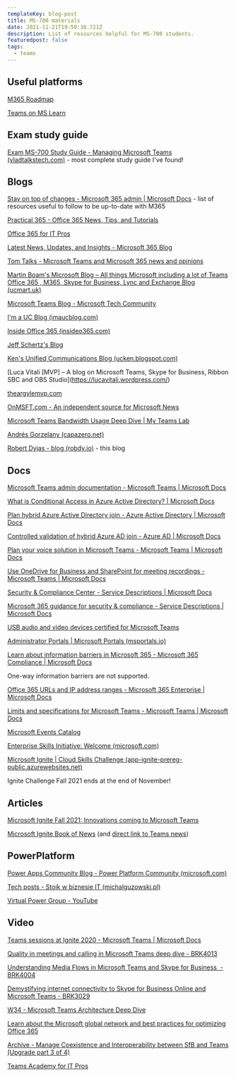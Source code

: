 ```yaml
---
templateKey: blog-post
title: MS-700 materials
date: 2021-11-21T19:59:38.721Z
description: List of resources helpful for MS-700 students.
featuredpost: false
tags:
  - teams
---
```

## Useful platforms

[M365 Roadmap](https://www.microsoft.com/en-us/microsoft-365/roadmap?filters=) 

[Teams on MS Learn](https://docs.microsoft.com/en-us/learn/teams/)

## Exam study guide

[Exam MS-700 Study Guide - Managing Microsoft Teams (vladtalkstech.com)](https://vladtalkstech.com/ms-700-study-guide-managing-microsoft-teams) - most complete study guide I've found!

## Blogs

[Stay on top of changes - Microsoft 365 admin | Microsoft Docs](https://docs.microsoft.com/en-us/microsoft-365/admin/manage/stay-on-top-of-updates?view=o365-worldwide) - list of resources useful to follow to be up-to-date with M365

[Practical 365 - Office 365 News, Tips, and Tutorials](https://practical365.com/)

[Office 365 for IT Pros](https://office365itpros.com/)

[Latest News, Updates, and Insights - Microsoft 365 Blog](https://www.microsoft.com/en-us/microsoft-365/blog/)

[Tom Talks - Microsoft Teams and Microsoft 365 news and opinions](https://tomtalks.blog/)

[Martin Boam's Microsoft Blog – All things Microsoft including a lot of Teams Office 365 , M365, Skype for Business, Lync and Exchange Blog (ucmart.uk)](https://ucmart.uk/)

[Microsoft Teams Blog - Microsoft Tech Community](https://techcommunity.microsoft.com/t5/microsoft-teams-blog/bg-p/MicrosoftTeamsBlog)

[I'm a UC Blog (imaucblog.com)](http://imaucblog.com/)

[Inside Office 365 (insideo365.com)](https://blog.insideo365.com/)

[Jeff Schertz's Blog](http://blog.schertz.name/)

[Ken's Unified Communications Blog (ucken.blogspot.com)](https://ucken.blogspot.com/)

\[Luca Vitali [MVP] – A blog on Microsoft Teams, Skype for Business, Ribbon SBC and OBS Studio](https://lucavitali.wordpress.com/)

[theargylemvp.com](https://www.theargylemvp.com/)

[OnMSFT.com - An independent source for Microsoft News](https://www.onmsft.com/)

[Microsoft Teams Bandwidth Usage Deep Dive | My Teams Lab](https://www.myteamslab.com/2019/10/microsoft-teams-bandwidth-usage-deep.html)

[Andrés Gorzelany (capazero.net)](https://get-itips.capazero.net/)

[Robert Dyjas - blog (robdy.io)](https://robdy.io/) - this blog

## Docs

[Microsoft Teams admin documentation - Microsoft Teams | Microsoft Docs](https://docs.microsoft.com/en-us/MicrosoftTeams/)

[What is Conditional Access in Azure Active Directory? | Microsoft Docs](https://docs.microsoft.com/en-us/azure/active-directory/conditional-access/overview)

[Plan hybrid Azure Active Directory join - Azure Active Directory | Microsoft Docs](https://docs.microsoft.com/en-us/azure/active-directory/devices/hybrid-azuread-join-plan)

[Controlled validation of hybrid Azure AD join - Azure AD | Microsoft Docs](https://docs.microsoft.com/en-us/azure/active-directory/devices/hybrid-azuread-join-control)

[Plan your voice solution in Microsoft Teams - Microsoft Teams | Microsoft Docs](https://docs.microsoft.com/en-us/microsoftteams/cloud-voice-landing-page)

[Use OneDrive for Business and SharePoint for meeting recordings - Microsoft Teams | Microsoft Docs](https://docs.microsoft.com/en-us/microsoftteams/tmr-meeting-recording-change)

[Security & Compliance Center - Service Descriptions | Microsoft Docs](https://docs.microsoft.com/en-us/office365/servicedescriptions/office-365-platform-service-description/office-365-securitycompliance-center)

[Microsoft 365 guidance for security & compliance - Service Descriptions | Microsoft Docs](https://docs.microsoft.com/en-us/office365/servicedescriptions/microsoft-365-service-descriptions/microsoft-365-tenantlevel-services-licensing-guidance/microsoft-365-security-compliance-licensing-guidance)

[USB audio and video devices certified for Microsoft Teams](https://docs.microsoft.com/en-us/microsoftteams/devices/usb-devices "https\://docs.microsoft.com/en-us/microsoftteams/devices/usb-devices")

[Administrator Portals | Microsoft Portals (msportals.io)](https://msportals.io/ "https\://msportals.io/")

[Learn about information barriers in Microsoft 365 - Microsoft 365 Compliance | Microsoft Docs](https://docs.microsoft.com/en-us/microsoft-365/compliance/information-barriers?view=o365-worldwide "https\://docs.microsoft.com/en-us/microsoft-365/compliance/information-barriers?view=o365-worldwide")

<Error>

One-way information barriers are not supported.

</Error>

[Office 365 URLs and IP address ranges - Microsoft 365 Enterprise | Microsoft Docs](https://docs.microsoft.com/en-us/microsoft-365/enterprise/urls-and-ip-address-ranges?view=o365-worldwide "https\://docs.microsoft.com/en-us/microsoft-365/enterprise/urls-and-ip-address-ranges?view=o365-worldwide")

[Limits and specifications for Microsoft Teams - Microsoft Teams | Microsoft Docs](https://docs.microsoft.com/en-us/microsoftteams/limits-specifications-teams)

[Microsoft Events Catalog](https://events.microsoft.com/en-us/allevents/?language=English&language=Polski)

[Enterprise Skills Initiative: Welcome (microsoft.com)](https://esi.microsoft.com/)

[Microsoft Ignite | Cloud Skills Challenge (app-ignite-prereg-public.azurewebsites.net)](https://app-ignite-prereg-public.azurewebsites.net/Ignite/registration/Fall2021)

<Tip>

Ignite Challenge Fall 2021 ends at the end of November!

</Tip>

## Articles

[Microsoft Ignite Fall 2021: Innovations coming to Microsoft Teams](https://techcommunity.microsoft.com/t5/microsoft-teams-blog/microsoft-ignite-fall-2021-innovations-coming-to-microsoft-teams/ba-p/2824127)

[Microsoft Ignite Book of News](https://news.microsoft.com/ignite-november-2021-book-of-news/) (and [direct link to Teams news](https://news.microsoft.com/ignite-november-2021-book-of-news/#a-42-microsoft-teams))

## PowerPlatform

[Power Apps Community Blog - Power Platform Community (microsoft.com)](https://powerusers.microsoft.com/t5/Power-Apps-Community-Blog/bg-p/PowerAppsBlog)

[Tech posts - Stoik w biznesie IT (michalguzowski.pl)](https://michalguzowski.pl/tech/)

[Virtual Power Group - YouTube](https://www.youtube.com/channel/UCPqOPNIPu-GwY3Wei9lazfw)

## Video

[Teams sessions at Ignite 2020 - Microsoft Teams | Microsoft Docs](https://docs.microsoft.com/en-us/microsoftteams/ignite-2020-landing-page)

[Quality in meetings and calling in Microsoft Teams deep dive - BRK4013](https://youtu.be/oTCVoBYnHNk) 

[Understanding Media Flows in Microsoft Teams and Skype for Business  - BRK4004](https://youtu.be/aD5mUg2ZzLQ) 

[Demystifying internet connectivity to Skype for Business Online and Microsoft Teams - BRK3029](https://youtu.be/Vy0eigN0Dzs) 

[W34 - Microsoft Teams Architecture Deep Dive](https://youtu.be/FKjaCj10D68) 

[Learn about the Microsoft global network and best practices for optimizing Office 365](https://youtu.be/lZwvitkvg6A) 

[Archive - Manage Coexistence and Interoperability between SfB and Teams (Upgrade part 3 of 4)](https://youtu.be/wEc9u4S3GIA) 

[Teams Academy for IT Pros](https://www.youtube.com/playlist?list=PLaSOUojkSiGnKuE30ckcjnDVkMNqDv0Vl)